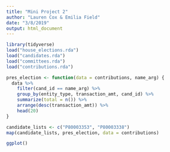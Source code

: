 ```yaml
---
title: "Mini Project 2"
author: "Lauren Cox & Emilia Field"
date: "3/8/2019"
output: html_document
---
```


```r
library(tidyverse)
load("house_elections.rda")
load("candidates.rda")
load("committees.rda")
load("contributions.rda")
```

```r
pres_election <- function(data = contributions, name_arg) {
  data %>%
    filter(cand_id == name_arg) %>%
    group_by(entity_type, transaction_amt, cand_id) %>%
    summarize(total = n()) %>%
    arrange(desc(transaction_amt)) %>%
    head(20)
}

```


```r
candidate_lists <- c("P80003353", "P80003338")
map(candidate_lists, pres_election, data = contributions)
```

```r
ggplot()
```
